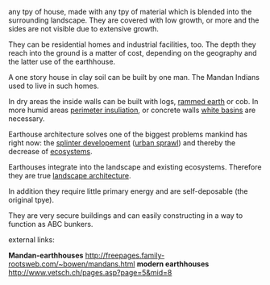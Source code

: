 any tpy of house, made with any tpy of material which is blended into the surrounding landscape.
They are covered with low growth, or more and the sides are not visible due to extensive growth.

They can be residential homes and industrial facilities, too. The depth they reach into the ground is a matter of cost, depending on the geography and the latter use of the earthhouse.

A one story house in clay soil can be built by one man. The Mandan Indians used to live in such homes.


In dry areas the inside walls can be built with logs, [[rammed earth]] or cob. In more humid areas [[perimeter insuliation]], or concrete walls [[white basin]]s are necessary.

Earthouse architecture solves one of the biggest problems mankind has right now: the [[splinter developement]] ([[urban sprawl]]) and thereby the decrease of [[ecosystem]]s.


Earthouses integrate into the landscape and existing ecosystems. Therefore they are true [[landscape architecture]].


In addition they require little primary energy and are self-deposable (the original tpye).


They are very secure buildings and can easily constructing in a way to function as ABC bunkers.


external links:



'''Mandan-earthhouses''' http://freepages.family-rootsweb.com/~bowen/mandans.html
'''modern earthhouses''' http://www.vetsch.ch/pages.asp?page=5&mid=8